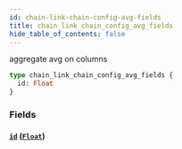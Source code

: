 ```yaml
---
id: chain-link-chain-config-avg-fields
title: chain_link_chain_config_avg_fields
hide_table_of_contents: false
---
```


aggregate avg on columns

```graphql
type chain_link_chain_config_avg_fields {
  id: Float
}
```

### Fields

#### [`id`](#) ([`Float`](../scalars/float))
